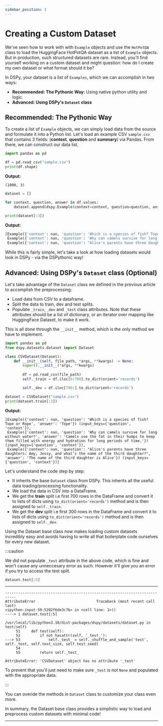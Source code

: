 ```yaml
---
sidebar_position: 3
---
```



# Creating a Custom Dataset

We've seen how to work with with `Example` objects and use the `HotPotQA` class to load the HuggingFace HotPotQA dataset as a list of `Example` objects. But in production, such structured datasets are rare. Instead, you'll find yourself working on a custom dataset and might question: how do I create my own dataset or what format should it be?

In DSPy, your dataset is a list of `Examples`, which we can accomplish in two ways:

* **Recommended: The Pythonic Way:** Using native python utility and logic.
* **Advanced: Using DSPy's `Dataset` class**

## Recommended: The Pythonic Way

To create a list of `Example` objects, we can simply load data from the source and formulate it into a Python list. Let's load an example CSV `sample.csv` that contains 3 fields: (**context**, **question** and **summary**) via Pandas. From there, we can construct our data list.

```python
import pandas as pd

df = pd.read_csv("sample.csv")
print(df.shape)
```
**Output:**
```text
(1000, 3)
```
```python
dataset = []

for context, question, answer in df.values:
    dataset.append(dspy.Example(context=context, question=question, answer=answer).with_inputs("context", "question"))

print(dataset[:3])
```
**Output:**
```python
[Example({'context': nan, 'question': 'Which is a species of fish? Tope or Rope', 'answer': 'Tope'}) (input_keys={'question', 'context'}),
 Example({'context': nan, 'question': 'Why can camels survive for long without water?', 'answer': 'Camels use the fat in their humps to keep them filled with energy and hydration for long periods of time.'}) (input_keys={'question', 'context'}),
 Example({'context': nan, 'question': "Alice's parents have three daughters: Amy, Jessy, and what’s the name of the third daughter?", 'answer': 'The name of the third daughter is Alice'}) (input_keys={'question', 'context'})]
```

While this is fairly simple, let's take a look at how loading datasets would look in DSPy - via the DSPythonic way!

## Advanced: Using DSPy's `Dataset` class (Optional)

Let's take advantage of the `Dataset` class we defined in the previous article to accomplish the preprocessing: 

* Load data from CSV to a dataframe.
* Split the data to train, dev and test splits.
* Populate `_train`, `_dev` and `_test` class attributes. Note that these attributes should be a list of dictionary, or an iterator over mapping like HuggingFace Dataset, to make it work.

This is all done through the `__init__` method, which is the only method we have to implement.

```python
import pandas as pd
from dspy.datasets.dataset import Dataset

class CSVDataset(Dataset):
    def __init__(self, file_path, *args, **kwargs) -> None:
        super().__init__(*args, **kwargs)
        
        df = pd.read_csv(file_path)
        self._train = df.iloc[0:700].to_dict(orient='records')

        self._dev = df.iloc[700:].to_dict(orient='records')

dataset = CSVDataset("sample.csv")
print(dataset.train[:3])
```
**Output:**
```text
[Example({'context': nan, 'question': 'Which is a species of fish? Tope or Rope', 'answer': 'Tope'}) (input_keys={'question', 'context'}),
 Example({'context': nan, 'question': 'Why can camels survive for long without water?', 'answer': 'Camels use the fat in their humps to keep them filled with energy and hydration for long periods of time.'}) (input_keys={'question', 'context'}),
 Example({'context': nan, 'question': "Alice's parents have three daughters: Amy, Jessy, and what’s the name of the third daughter?", 'answer': 'The name of the third daughter is Alice'}) (input_keys={'question', 'context'})]
```

Let's understand the code step by step:

* It inherits the base `Dataset` class from DSPy. This inherits all the useful data loading/processing functionality.
* We load the data in CSV into a DataFrame.
* We get the **train** split i.e first 700 rows in the DataFrame and convert it to lists of dicts using `to_dict(orient='records')` method and is then assigned to `self._train`.
* We get the **dev** split i.e first 300 rows in the DataFrame and convert it to lists of dicts using `to_dict(orient='records')` method and is then assigned to `self._dev`.

Using the Dataset base class now makes loading custom datasets incredibly easy and avoids having to write all that boilerplate code ourselves for every new dataset.

:::caution

We did not populate `_test` attribute in the above code, which is fine and won't cause any unneccesary error as such. However it'll give you an error if you try to access the test split.

```python
dataset.test[:5]
```
****
```text
---------------------------------------------------------------------------
AttributeError                            Traceback (most recent call last)
<ipython-input-59-5202f6de3c7b> in <cell line: 1>()
----> 1 dataset.test[:5]

/usr/local/lib/python3.10/dist-packages/dspy/datasets/dataset.py in test(self)
     51     def test(self):
     52         if not hasattr(self, '_test_'):
---> 53             self._test_ = self._shuffle_and_sample('test', self._test, self.test_size, self.test_seed)
     54 
     55         return self._test_

AttributeError: 'CSVDataset' object has no attribute '_test'
```

To prevent that you'll just need to make sure `_test` is not `None` and populated with the appropriate data.

:::

You can overide the methods in `Dataset` class to customize your class even more. 

In summary, the Dataset base class provides a simplistic way to load and preprocess custom datasets with minimal code!

***

<AuthorDetails name="Herumb Shandilya"/>